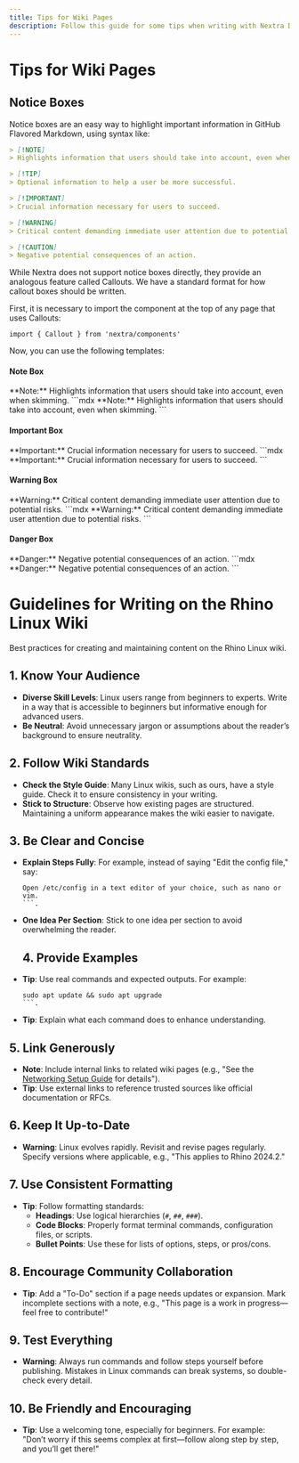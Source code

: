 ```yaml
---
title: Tips for Wiki Pages
description: Follow this guide for some tips when writing with Nextra Docs.
---
```



# Tips for Wiki Pages

## Notice Boxes

Notice boxes are an easy way to highlight important information in GitHub Flavored Markdown, using syntax like:
```md
> [!NOTE]  
> Highlights information that users should take into account, even when skimming.

> [!TIP]
> Optional information to help a user be more successful.

> [!IMPORTANT]  
> Crucial information necessary for users to succeed.

> [!WARNING]  
> Critical content demanding immediate user attention due to potential risks.

> [!CAUTION]
> Negative potential consequences of an action.
```

While Nextra does not support notice boxes directly, they provide an analogous feature called Callouts. We have a standard format for how callout boxes should be written.

First, it is necessary to import the component at the top of any page that uses Callouts:
```mdx
import { Callout } from 'nextra/components'
```

Now, you can use the following templates:
#### Note Box
<Callout type="info" emoji="✎">
  **Note:** Highlights information that users should take into account, even when skimming.
</Callout>
```mdx
<Callout type="info" emoji="✎">
  **Note:** Highlights information that users should take into account, even when skimming.
</Callout>
```

#### Important Box
<Callout emoji="ⓘ">
  **Important:** Crucial information necessary for users to succeed.
</Callout>
```mdx
<Callout emoji="ⓘ">
  **Important:** Crucial information necessary for users to succeed.
</Callout>
```

#### Warning Box
<Callout type="warning" emoji="⚠">
  **Warning:** Critical content demanding immediate user attention due to potential risks.
</Callout>
```mdx
<Callout type="warning" emoji="⚠">
  **Warning:** Critical content demanding immediate user attention due to potential risks.
</Callout>
```

#### Danger Box
<Callout type="error" emoji="⛌">
  **Danger:** Negative potential consequences of an action.
</Callout>
```mdx
<Callout type="error" emoji="⛌">
  **Danger:** Negative potential consequences of an action.
</Callout>
```

# Guidelines for Writing on the Rhino Linux Wiki
Best practices for creating and maintaining content on the Rhino Linux wiki.

## 1. Know Your Audience

- **Diverse Skill Levels**: Linux users range from beginners to experts. Write in a way that is accessible to beginners but informative enough for advanced users.
- **Be Neutral**: Avoid unnecessary jargon or assumptions about the reader’s background to ensure neutrality.

## 2. Follow Wiki Standards

- **Check the Style Guide**: Many Linux wikis, such as ours, have a style guide. Check it to ensure consistency in your writing.
- **Stick to Structure**: Observe how existing pages are structured. Maintaining a uniform appearance makes the wiki easier to navigate.

## 3. Be Clear and Concise

- **Explain Steps Fully**: For example, instead of saying "Edit the config file," say:
  ```mdx
  Open /etc/config in a text editor of your choice, such as nano or vim.
  ```.
- **One Idea Per Section**: Stick to one idea per section to avoid overwhelming the reader.

  ## 4. Provide Examples

- **Tip**: Use real commands and expected outputs. For example:
  ```mdx
  sudo apt update && sudo apt upgrade
  ```.

- **Tip**: Explain what each command does to enhance understanding.

## 5. Link Generously

- **Note**: Include internal links to related wiki pages (e.g., "See the [Networking Setup Guide](Networking_Setup) for details").
- **Tip**: Use external links to reference trusted sources like official documentation or RFCs.

## 6. Keep It Up-to-Date

- **Warning**: Linux evolves rapidly. Revisit and revise pages regularly. Specify versions where applicable, e.g., "This applies to Rhino 2024.2."

## 7. Use Consistent Formatting

- **Tip**: Follow formatting standards:
  - **Headings**: Use logical hierarchies (`#`, `##`, `###`).
  - **Code Blocks**: Properly format terminal commands, configuration files, or scripts.
  - **Bullet Points**: Use these for lists of options, steps, or pros/cons.

## 8. Encourage Community Collaboration

- **Tip**: Add a "To-Do" section if a page needs updates or expansion. Mark incomplete sections with a note, e.g., "This page is a work in progress—feel free to contribute!"

## 9. Test Everything

- **Warning**: Always run commands and follow steps yourself before publishing. Mistakes in Linux commands can break systems, so double-check every detail.

## 10. Be Friendly and Encouraging

- **Tip**: Use a welcoming tone, especially for beginners. For example:
  "Don’t worry if this seems complex at first—follow along step by step, and you’ll get there!"
